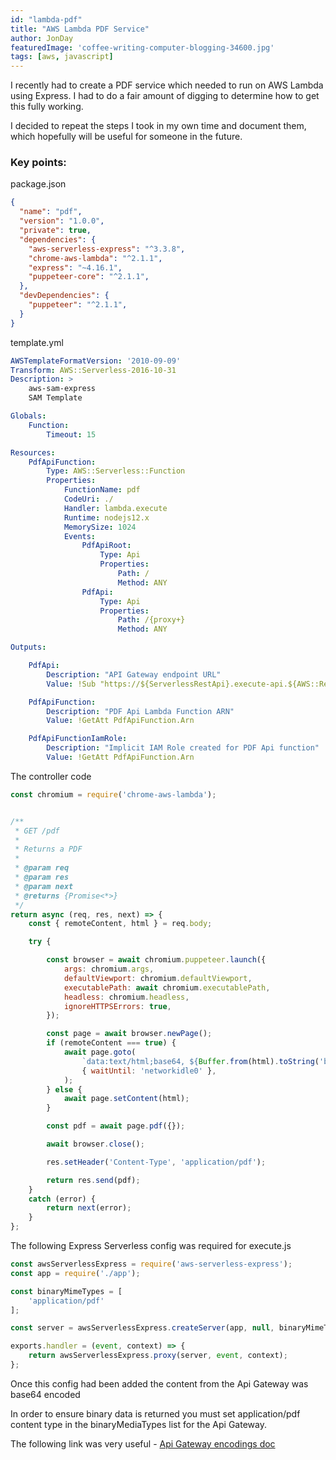 ```yaml
---
id: "lambda-pdf"
title: "AWS Lambda PDF Service"
author: JonDay
featuredImage: 'coffee-writing-computer-blogging-34600.jpg'
tags: [aws, javascript]
---
```


I recently had to create a PDF service which needed to run on AWS Lambda using Express. I had to do a fair amount of digging to determine how to get this fully working.

I decided to repeat the steps I took in my own time and document them, which hopefully will be useful for someone in the future.

### Key points:

package.json

```json
{
  "name": "pdf",
  "version": "1.0.0",
  "private": true,
  "dependencies": {
    "aws-serverless-express": "^3.3.8",
    "chrome-aws-lambda": "^2.1.1",
    "express": "~4.16.1",
    "puppeteer-core": "^2.1.1",
  },
  "devDependencies": {
    "puppeteer": "^2.1.1",
  }
}

```

template.yml

```yml
AWSTemplateFormatVersion: '2010-09-09'
Transform: AWS::Serverless-2016-10-31
Description: >
    aws-sam-express
    SAM Template

Globals:
    Function:
        Timeout: 15

Resources:
    PdfApiFunction:
        Type: AWS::Serverless::Function
        Properties:
            FunctionName: pdf
            CodeUri: ./
            Handler: lambda.execute
            Runtime: nodejs12.x
            MemorySize: 1024
            Events:
                PdfApiRoot:
                    Type: Api
                    Properties:
                        Path: /
                        Method: ANY
                PdfApi:
                    Type: Api
                    Properties:
                        Path: /{proxy+}
                        Method: ANY

Outputs:

    PdfApi:
        Description: "API Gateway endpoint URL"
        Value: !Sub "https://${ServerlessRestApi}.execute-api.${AWS::Region}.amazonaws.com/api"

    PdfApiFunction:
        Description: "PDF Api Lambda Function ARN"
        Value: !GetAtt PdfApiFunction.Arn

    PdfApiFunctionIamRole:
        Description: "Implicit IAM Role created for PDF Api function"
        Value: !GetAtt PdfApiFunction.Arn
```

The controller code

```javascript
const chromium = require('chrome-aws-lambda');


/**
 * GET /pdf
 *
 * Returns a PDF
 *
 * @param req
 * @param res
 * @param next
 * @returns {Promise<*>}
 */
return async (req, res, next) => {
    const { remoteContent, html } = req.body;

    try {

        const browser = await chromium.puppeteer.launch({
            args: chromium.args,
            defaultViewport: chromium.defaultViewport,
            executablePath: await chromium.executablePath,
            headless: chromium.headless,
            ignoreHTTPSErrors: true,
        });

        const page = await browser.newPage();
        if (remoteContent === true) {
            await page.goto(
                `data:text/html;base64, ${Buffer.from(html).toString('base64')}`,
                { waitUntil: 'networkidle0' },
            );
        } else {
            await page.setContent(html);
        }

        const pdf = await page.pdf({});

        await browser.close();

        res.setHeader('Content-Type', 'application/pdf');

        return res.send(pdf);
    }
    catch (error) {
        return next(error);
    }
};
```

The following Express Serverless config was required for execute.js

```javascript
const awsServerlessExpress = require('aws-serverless-express');
const app = require('./app');

const binaryMimeTypes = [
    'application/pdf'
];

const server = awsServerlessExpress.createServer(app, null, binaryMimeTypes);

exports.handler = (event, context) => {
    return awsServerlessExpress.proxy(server, event, context);
};
```

Once this config had been added the content from the Api Gateway was base64 encoded

In order to ensure binary data is returned you must set application/pdf content type in the binaryMediaTypes list for the Api Gateway.

The following link was very useful - <a href="https://docs.aws.amazon.com/apigateway/latest/developerguide/api-gateway-payload-encodings-workflow.html" target="_blank">Api Gateway encodings doc</a>




